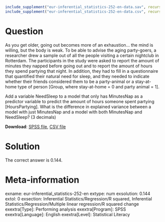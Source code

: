 ```{r, echo = FALSE, results = "hide"}
include_supplement("eur-inferential_statistics-252-en-data.sav", recursive = TRUE)
include_supplement("eur-inferential_statistics-252-en-data.csv", recursive = TRUE)
```
Question
========
As you get older, going out becomes more of an exhaustion… the mind is willing, but the body is weak. To be able to advise the aging party-goers, a researcher drew a sample out of all the people visiting a certain nightclub in Rotterdam. The participants in the study were asked to report the amount of minutes they napped before going out and to report the amount of hours they spend partying that night. In addition, they had to fill in a questionnaire that quantified their natural need for sleep, and they needed to indicate whether their friends considered them to be a party-animal or a stay-at-home type of person [Group, where stay-at-home = 0 and party animal = 1]. 

Add a variable NeedSleep to a model that only has MinutesNap as a predictor variable to predict the amount of hours someone spent partying [HoursPartying]. What is the difference in explained variance between a model with just MinutesNap and a model with both MinutesNap and NeedSleep? (3 decimals)

**Download**: [SPSS file](eur-inferential_statistics-252-en-data.sav), [CSV file](eur-inferential_statistics-252-en-data.csv)


Solution
========
The correct answer is 0.144.


Meta-information
================
exname: eur-inferential_statistics-252-en
extype: num
exsolution: 0.144
extol: 0
exsection: Inferential Statistics/Regression/R squared, Inferential Statistics/Regression/Multiple linear regression/R squared change
exextra[Type]: Performing analysis
exextra[Program]: SPSS
exextra[Language]: English
exextra[Level]: Statistical Literacy